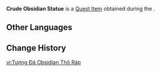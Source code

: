 {{Item Infobox
|id           = 120929
|image        = <!--Item {{subst:#titleparts:{{subst:PAGENAME}}}}.png-->
|type         = Quest Items
|quality      = 4
|description  = A uniquely sculpted obsidian statue with very distinctive contours. It was once used by the people of Natlan as a medium to communicate with the "Night Kingdom."
|source1      = [[To the Night, What is the Night's]]
}}
'''Crude Obsidian Statue''' is a [[Quest Item]] obtained during the {{Quest|To the Night, What is the Night's}}.

==Other Languages==
{{Other Languages|default_hidden=1
|en      = Crude Obsidian Statue
|zhs     = 粗糙的黑曜石像
|zhs_rm  = 
|zht     = 粗糙的黑曜石像
|zht_rm  = 
|ja      = 粗っぽい黒曜石の像
|ja_rm   = Arappoi Kokuyouseki no Zou
|ko      = 조잡한 흑요석 석상
|es      = Figurilla de obsidiana tosca
|fr      = Statue grossière en obsidienne
|ru      = Грубая обсидиановая статуя
|th      = รูปปั้นหินออบซิเดียนฝีมือหยาบ
|th_rm   = 
|vi      = Tượng Đá Obsidian Thô Ráp
|de      = Grobe Obsidian-Statue
|id      = Patung Obsidian Kasar
|pt      = Estátua de Obsidiana Rústica
|tr      = Kaba Obsidiyen Heykel
|it      = Statua di ossidiana grezza
}}

==Change History==
{{Change History|5.0}}

[[vi:Tượng Đá Obsidian Thô Ráp]]